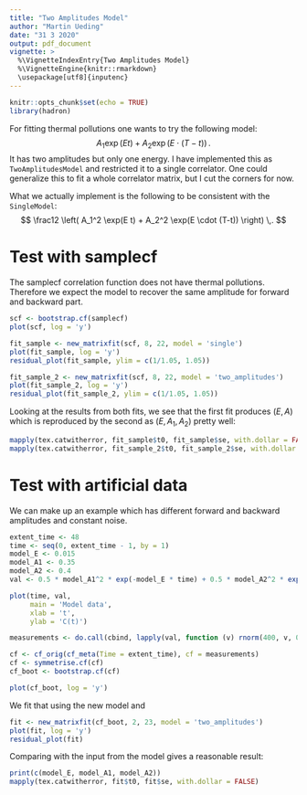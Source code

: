```yaml
---
title: "Two Amplitudes Model"
author: "Martin Ueding"
date: "31 3 2020"
output: pdf_document
vignette: >
  %\VignetteIndexEntry{Two Amplitudes Model}
  %\VignetteEngine{knitr::rmarkdown}
  \usepackage[utf8]{inputenc}
---
```


```r
knitr::opts_chunk$set(echo = TRUE)
library(hadron)
```

For fitting thermal pollutions one wants to try the following model:
$$
  A_1 \exp(E t) + A_2 \exp(E \cdot (T-t)) \,.
$$
It has two amplitudes but only one energy. I have implemented this as `TwoAmplitudesModel` and restricted it to a single correlator. One could generalize this to fit a whole correlator matrix, but I cut the corners for now.

What we actually implement is the following to be consistent with the `SingleModel`:
$$
  \frac12 \left( A_1^2 \exp(E t) + A_2^2 \exp(E \cdot (T-t)) \right) \,.
$$

# Test with samplecf

The samplecf correlation function does not have thermal pollutions. Therefore we expect the model to recover the same amplitude for forward and backward part.

```r
scf <- bootstrap.cf(samplecf)
plot(scf, log = 'y')
```

```r
fit_sample <- new_matrixfit(scf, 8, 22, model = 'single')
plot(fit_sample, log = 'y')
residual_plot(fit_sample, ylim = c(1/1.05, 1.05))
```

```r
fit_sample_2 <- new_matrixfit(scf, 8, 22, model = 'two_amplitudes')
plot(fit_sample_2, log = 'y')
residual_plot(fit_sample_2, ylim = c(1/1.05, 1.05))
```

Looking at the results from both fits, we see that the first fit produces $(E, A)$ which is reproduced by the second as $(E, A_1, A_2)$ pretty well:

```r
mapply(tex.catwitherror, fit_sample$t0, fit_sample$se, with.dollar = FALSE)
mapply(tex.catwitherror, fit_sample_2$t0, fit_sample_2$se, with.dollar = FALSE)
```

# Test with artificial data

We can make up an example which has different forward and backward amplitudes and constant noise.

```r
extent_time <- 48
time <- seq(0, extent_time - 1, by = 1)
model_E <- 0.015
model_A1 <- 0.35
model_A2 <- 0.4
val <- 0.5 * model_A1^2 * exp(-model_E * time) + 0.5 * model_A2^2 * exp(-model_E * (extent_time - time))
```

```r
plot(time, val,
     main = 'Model data',
     xlab = 't',
     ylab = 'C(t)')
```

```r
measurements <- do.call(cbind, lapply(val, function (v) rnorm(400, v, 0.01)))

cf <- cf_orig(cf_meta(Time = extent_time), cf = measurements)
cf <- symmetrise.cf(cf)
cf_boot <- bootstrap.cf(cf)

plot(cf_boot, log = 'y')
```

We fit that using the new model and 

```r
fit <- new_matrixfit(cf_boot, 2, 23, model = 'two_amplitudes')
plot(fit, log = 'y')
residual_plot(fit)
```

Comparing with the input from the model gives a reasonable result:

```r
print(c(model_E, model_A1, model_A2))
mapply(tex.catwitherror, fit$t0, fit$se, with.dollar = FALSE)
```

